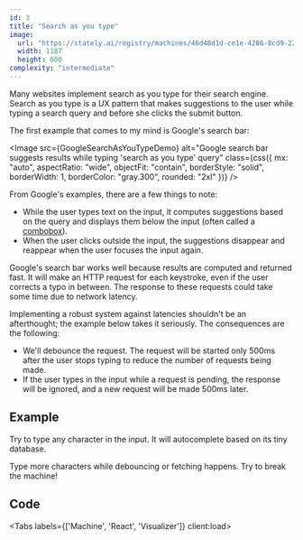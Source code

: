 ```yaml
---
id: 3
title: "Search as you type"
image:
  url: "https://stately.ai/registry/machines/46d48d1d-ce1e-4286-8cd9-226f852a37f0.light.png"
  width: 1187
  height: 600
complexity: "intermediate"
---
```



Many websites implement search as you type for their search engine.
Search as you type is a UX pattern that makes suggestions to the user
while typing a search query and before she clicks the submit button.

The first example that comes to my mind is Google's search bar:

<Image
  src={GoogleSearchAsYouTypeDemo}
  alt="Google search bar suggests results while typing 'search as you type' query"
  class={css({ mx: "auto", aspectRatio: "wide", objectFit: "contain", borderStyle: "solid", borderWidth: 1, borderColor: "gray.300", rounded: "2xl" })}
/>

From Google's examples, there are a few things to note:

- While the user types text on the input, it computes suggestions based on the query
  and displays them below the input (often called a [combobox](https://tailwindui.com/components/application-ui/forms/comboboxes)).
- When the user clicks outside the input, the suggestions disappear and reappear when the user focuses the input again.

Google's search bar works well because results are computed and returned fast.
It will make an HTTP request for each keystroke, even if the user corrects a typo in between.
The response to these requests could take some time due to network latency.

Implementing a robust system against latencies shouldn't be an afterthought; the example below takes it seriously. The consequences are the following:

- We'll debounce the request. The request will be started only 500ms after the user stops typing to reduce the number of requests being made.
- If the user types in the input while a request is pending, the response will be ignored, and a new request will be made 500ms later.

## Example

Try to type any character in the input. It will autocomplete based on its tiny database.

Type more characters while debouncing or fetching happens. Try to break the machine!

<DemoEntrypoint client:load />

## Code

<Tabs labels={['Machine', 'React', 'Visualizer']} client:load>
  <Fragment slot="1">
    <DemoMachineCode />
  </Fragment>

  <Fragment slot="2">
    <DemoReactCode />
  </Fragment>

  <Fragment slot="3">
    <StatelyVisualizer src="https://stately.ai/registry/editor/embed/ffb84170-4403-4304-889d-3eefadc0465b?machineId=46d48d1d-ce1e-4286-8cd9-226f852a37f0" />
  </Fragment>
</Tabs>
